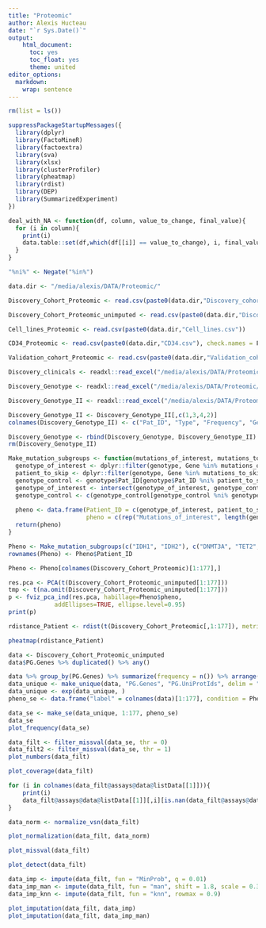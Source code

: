 ```yaml
---
title: "Proteomic"
author: Alexis Hucteau
date: "`r Sys.Date()`"
output:
    html_document:
      toc: yes
      toc_float: yes
      theme: united
editor_options:
  markdown:
    wrap: sentence
---
```



```r
rm(list = ls())

suppressPackageStartupMessages({
  library(dplyr)
  library(FactoMineR)
  library(factoextra)
  library(sva)
  library(xlsx)
  library(clusterProfiler)
  library(pheatmap)
  library(rdist)
  library(DEP)
  library(SummarizedExperiment)
})

deal_with_NA <- function(df, column, value_to_change, final_value){
  for (i in column){
    print(i)
    data.table::set(df,which(df[[i]] == value_to_change), i, final_value)
  }
}

"%ni%" <- Negate("%in%")
```

```r
data.dir <- "/media/alexis/DATA/Proteomic/"

Discovery_Cohort_Proteomic <- read.csv(paste0(data.dir,"Discovery_cohort.csv"))

Discovery_Cohort_Proteomic_unimputed <- read.csv(paste0(data.dir,"Discovery_cohort_unimputed.csv"), check.names = F)

Cell_lines_Proteomic <- read.csv(paste0(data.dir,"Cell_lines.csv"))

CD34_Proteomic <- read.csv(paste0(data.dir,"CD34.csv"), check.names = F)

Validation_cohort_Proteomic <- read.csv(paste0(data.dir,"Validation_cohort.csv"), dec = ",")
```

```r
Discovery_clinicals <- readxl::read_excel("/media/alexis/DATA/Proteomic/1-s2.0-S1535610822000587-mmc7/Data_S1_Discovery_Cohort.xlsx", sheet = "Clinical Characteristics")

Discovery_Genotype <- readxl::read_excel("/media/alexis/DATA/Proteomic/1-s2.0-S1535610822000587-mmc7/Data_S1_Discovery_Cohort.xlsx", sheet = "PanelSeq I")

Discovery_Genotype_II <- readxl::read_excel("/media/alexis/DATA/Proteomic/1-s2.0-S1535610822000587-mmc7/Data_S1_Discovery_Cohort.xlsx", sheet = "PanelSeq II")

Discovery_Genotype_II <- Discovery_Genotype_II[,c(1,3,4,2)]
colnames(Discovery_Genotype_II) <- c("Pat_ID", "Type", "Frequency", "Gene")

Discovery_Genotype <- rbind(Discovery_Genotype, Discovery_Genotype_II)
rm(Discovery_Genotype_II)
```



```r
Make_mutation_subgroups <- function(mutations_of_interest, mutations_to_skip, genotype = Discovery_Genotype, no_mutated_patients = c("F126", "F86", "F129", "F30")){
  genotype_of_interest <- dplyr::filter(genotype, Gene %in% mutations_of_interest) %>% .$Pat_ID %>% unique()
  patient_to_skip <- dplyr::filter(genotype, Gene %in% mutations_to_skip) %>% .$Pat_ID %>% unique()
  genotype_control <- genotype$Pat_ID[genotype$Pat_ID %ni% patient_to_skip] %>% unique()
  genotype_of_interest <- intersect(genotype_of_interest, genotype_control)
  genotype_control <- c(genotype_control[genotype_control %ni% genotype_of_interest], no_mutated_patients)
  
  pheno <- data.frame(Patient_ID = c(genotype_of_interest, patient_to_skip, genotype_control), 
                      pheno = c(rep("Mutations_of_interest", length(genotype_of_interest)), rep("Others", length(patient_to_skip)), rep("Group_control", length(genotype_control))))
  return(pheno)  
}
```



```r
Pheno <- Make_mutation_subgroups(c("IDH1", "IDH2"), c("DNMT3A", "TET2", "DNMT1", "NPM1"))
rownames(Pheno) <- Pheno$Patient_ID

Pheno <- Pheno[colnames(Discovery_Cohort_Proteomic)[1:177],]
```

```r
res.pca <- PCA(t(Discovery_Cohort_Proteomic_unimputed[1:177]))
tmp <- t(na.omit(Discovery_Cohort_Proteomic_unimputed[1:177]))
p <- fviz_pca_ind(res.pca, habillage=Pheno$pheno,
             addEllipses=TRUE, ellipse.level=0.95)
print(p)
```

```r
rdistance_Patient <- rdist(t(Discovery_Cohort_Proteomic[,1:177]), metric = "euclidean")

pheatmap(rdistance_Patient)
```

```r
data <- Discovery_Cohort_Proteomic_unimputed
data$PG.Genes %>% duplicated() %>% any()

data %>% group_by(PG.Genes) %>% summarize(frequency = n()) %>% arrange(desc(frequency)) %>% filter(frequency > 1)
data_unique <- make_unique(data, "PG.Genes", "PG.UniProtIds", delim = ";")
data_unique <- exp(data_unique, )
pheno_se <- data.frame("label" = colnames(data)[1:177], condition = Pheno$pheno, replicate = 1:177)

data_se <- make_se(data_unique, 1:177, pheno_se)
data_se
plot_frequency(data_se)
```

```r
data_filt <- filter_missval(data_se, thr = 0)
data_filt2 <- filter_missval(data_se, thr = 1)
plot_numbers(data_filt)
```

```r
plot_coverage(data_filt)
```

```r
for (i in colnames(data_filt@assays@data@listData[[1]])){
    print(i)
    data_filt@assays@data@listData[[1]][,i][is.nan(data_filt@assays@data@listData[[1]][,i])]<-NA
}

data_norm <- normalize_vsn(data_filt)

plot_normalization(data_filt, data_norm)
```

```r
plot_missval(data_filt)
```

```r
plot_detect(data_filt)
```

```r
data_imp <- impute(data_filt, fun = "MinProb", q = 0.01)
data_imp_man <- impute(data_filt, fun = "man", shift = 1.8, scale = 0.3)
data_imp_knn <- impute(data_filt, fun = "knn", rowmax = 0.9)

plot_imputation(data_filt, data_imp)
plot_imputation(data_filt, data_imp_man)
```

